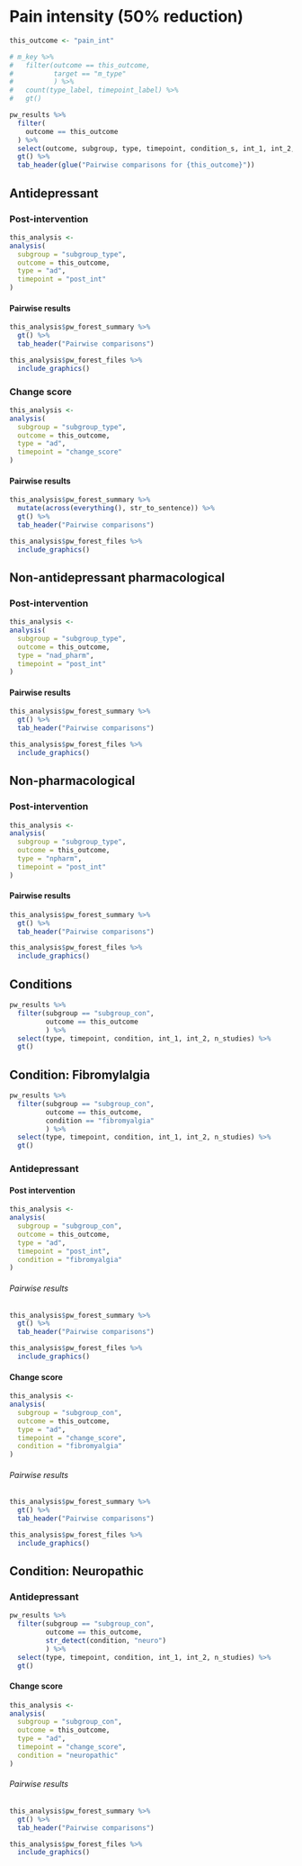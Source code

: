 # Pain intensity (50% reduction)

```r
this_outcome <- "pain_int"

```



```r
# m_key %>%
#   filter(outcome == this_outcome,
#          target == "m_type"
#          ) %>% 
#   count(type_label, timepoint_label) %>% 
#   gt()

```

```r
pw_results %>% 
  filter(
    outcome == this_outcome
  ) %>% 
  select(outcome, subgroup, type, timepoint, condition_s, int_1, int_2, n_studies) %>% 
  gt() %>% 
  tab_header(glue("Pairwise comparisons for {this_outcome}"))


```


## Antidepressant

### Post-intervention

```r
this_analysis <- 
analysis(
  subgroup = "subgroup_type",
  outcome = this_outcome,
  type = "ad",
  timepoint = "post_int"
) 


```

#### Pairwise results

```r
this_analysis$pw_forest_summary %>%
  gt() %>% 
  tab_header("Pairwise comparisons")

```

```r
this_analysis$pw_forest_files %>% 
  include_graphics()
```


### Change score

```r
this_analysis <- 
analysis(
  subgroup = "subgroup_type",
  outcome = this_outcome,
  type = "ad",
  timepoint = "change_score"
) 


```

#### Pairwise results

```r
this_analysis$pw_forest_summary %>%
  mutate(across(everything(), str_to_sentence)) %>% 
  gt() %>% 
  tab_header("Pairwise comparisons")

```

```r
this_analysis$pw_forest_files %>% 
  include_graphics()
```


## Non-antidepressant pharmacological

### Post-intervention

```r
this_analysis <- 
analysis(
  subgroup = "subgroup_type",
  outcome = this_outcome,
  type = "nad_pharm",
  timepoint = "post_int"
) 


```

#### Pairwise results

```r
this_analysis$pw_forest_summary %>%
  gt() %>% 
  tab_header("Pairwise comparisons")

```

```r
this_analysis$pw_forest_files %>% 
  include_graphics()
```


## Non-pharmacological

### Post-intervention

```r
this_analysis <- 
analysis(
  subgroup = "subgroup_type",
  outcome = this_outcome,
  type = "npharm",
  timepoint = "post_int"
) 


```

#### Pairwise results

```r
this_analysis$pw_forest_summary %>%
  gt() %>% 
  tab_header("Pairwise comparisons")

```

```r
this_analysis$pw_forest_files %>% 
  include_graphics()
```


## Conditions

```r
pw_results %>% 
  filter(subgroup == "subgroup_con",
         outcome == this_outcome
         ) %>% 
  select(type, timepoint, condition, int_1, int_2, n_studies) %>% 
  gt()

```


## Condition: Fibromylalgia

```r
pw_results %>% 
  filter(subgroup == "subgroup_con",
         outcome == this_outcome,
         condition == "fibromyalgia"
         ) %>% 
  select(type, timepoint, condition, int_1, int_2, n_studies) %>% 
  gt()

```

### Antidepressant

#### Post intervention


```r
this_analysis <- 
analysis(
  subgroup = "subgroup_con",
  outcome = this_outcome,
  type = "ad",
  timepoint = "post_int",
  condition = "fibromyalgia"
) 


```

###### Pairwise results

```r
this_analysis$pw_forest_summary %>%
  gt() %>% 
  tab_header("Pairwise comparisons")

```

```r
this_analysis$pw_forest_files %>% 
  include_graphics()
```


#### Change score


```r
this_analysis <- 
analysis(
  subgroup = "subgroup_con",
  outcome = this_outcome,
  type = "ad",
  timepoint = "change_score",
  condition = "fibromyalgia"
) 


```

###### Pairwise results

```r
this_analysis$pw_forest_summary %>%
  gt() %>% 
  tab_header("Pairwise comparisons")

```

```r
this_analysis$pw_forest_files %>% 
  include_graphics()
```

## Condition: Neuropathic

### Antidepressant

```r
pw_results %>% 
  filter(subgroup == "subgroup_con",
         outcome == this_outcome,
         str_detect(condition, "neuro")
         ) %>% 
  select(type, timepoint, condition, int_1, int_2, n_studies) %>% 
  gt()

```

#### Change score



```r
this_analysis <- 
analysis(
  subgroup = "subgroup_con",
  outcome = this_outcome,
  type = "ad",
  timepoint = "change_score",
  condition = "neuropathic"
) 


```

###### Pairwise results

```r
this_analysis$pw_forest_summary %>%
  gt() %>% 
  tab_header("Pairwise comparisons")

```

```r
this_analysis$pw_forest_files %>% 
  include_graphics()
```

